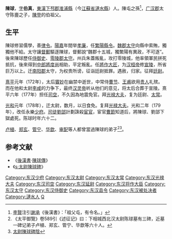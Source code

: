 {{Otheruses|陈球 (消歧义)}}
'''陳球'''{{BD|118年||179年|}}，[[表字|字]]'''伯真'''，[[東漢|東漢]][[下邳郡|下邳郡]][[淮浦縣|淮浦縣]]（今[[江蘇省|江蘇省]][[漣水縣|漣水縣]]）人。陳屯之孫<ref>[[李賢_(唐)|李賢]]注引[[謝承|謝承]]《後漢書》：「祖父屯，有令名。」</ref>，[[广汉郡|广汉郡]]太守陈亹之子，[[陳登|陳登]]的伯祖父。

== 生平 ==
陳球修習儒學，善[[律令|律令]]。[[陽嘉|陽嘉]]年間举[[孝廉|孝廉]]，任[[繁陽縣|繁陽]][[縣令|縣令]]。[[魏郡|魏郡]][[太守|太守]]向縣中索賄，獨獨他不給。太守讓[[督郵|督郵]]驅逐陳球，督郵說“魏郡十五城，獨繁陽有異政，不可逐”。後來陳球歷任[[侍御史|侍御史]]、[[零陵郡|零陵郡]][[太守|太守]]。州兵朱蓋叛亂，攻打零陵城，他率領軍民拼死抵抗，後來得到[[中郎將|中郎將]][[度尚|度尚]]相助，平定叛亂。任[[將作大匠|將作大匠]]，为[[汉桓帝|汉桓帝]]修[[漢宣陵|宣陵]]，所省巨万以上。迁[[南阳郡|南阳郡]]太守，为权贵所谤，征诣廷尉抵罪。遇赦，归家。征拜[[廷尉|廷尉]]。

[[熹平|熹平]]元年（172年），太后[[竇妙|竇妙]]在幽禁中逝世，中常侍[[曹節_(宦官)|曹节]]、[[王甫_(東漢)|王甫]]欲用[[贵人|贵人]]礼殡。而在他和太尉[[李咸|李咸]]的力争下，最终[[汉灵帝|汉灵帝]]听从他们的意见，将太后合葬于宣陵。熹平六年（177年）担任[[司空|司空]]，不久因為地震免官。拜[[光禄大夫|光禄大夫]]，复为廷尉、[[太常|太常]]。

[[光和|光和]]元年（178年），迁太尉，数月，以日食免。复拜[[光禄大夫|光禄大夫]]。光和二年（179年），改任永樂[[少府|少府]]。[[司徒|司徒]][[劉郃|劉郃]]計劃誅殺[[宦官|宦官]]，宦官[[曹节_(宦官)|曹節]]知道后，將陳球、劉郃下獄處死。陈球时年六十二。

[[卢植|卢植]]、[[郑玄|郑玄]]、[[管宁|管宁]]、[[华歆|华歆]]、[[审配|审配]]等人都曾當過陳球的弟子<ref>《太平御覽》卷589引《述征记》曰：下相城西北汉太尉陈球墓有三碑，近墓一碑记弟子卢植、郑玄、管宁、华歆等六十人。</ref><ref>[[s:太尉陳球碑/碑陰|太尉陳球碑陰]]</ref>。

==参考文献==
*《[[後漢書|後漢書]]·[[s:後漢書/卷56#陳球|陳球傳]]》
*《[[s:太尉陳球碑|s:太尉陳球碑]]》
{{Reflist}}

{{东汉大司空司空}}
{{DEFAULTSORT:C}}
[[Category:东汉少府|Category:东汉少府]]
[[Category:东汉太尉|Category:东汉太尉]]
[[Category:东汉太常|Category:东汉太常]]
[[Category:东汉光禄大夫|Category:东汉光禄大夫]]
[[Category:东汉司空|Category:东汉司空]]
[[Category:东汉延尉|Category:东汉延尉]]
[[Category:东汉将作大臣|Category:东汉将作大臣]]
[[Category:东汉太守|Category:东汉太守]]
[[Category:东汉侍御史|Category:东汉侍御史]]
[[Category:东汉县令|Category:东汉县令]]
[[Category:东汉被处决者|Category:东汉被处决者]]
[[Category:漣水人|Category:漣水人]]
[[Category:陈姓|Q]]
